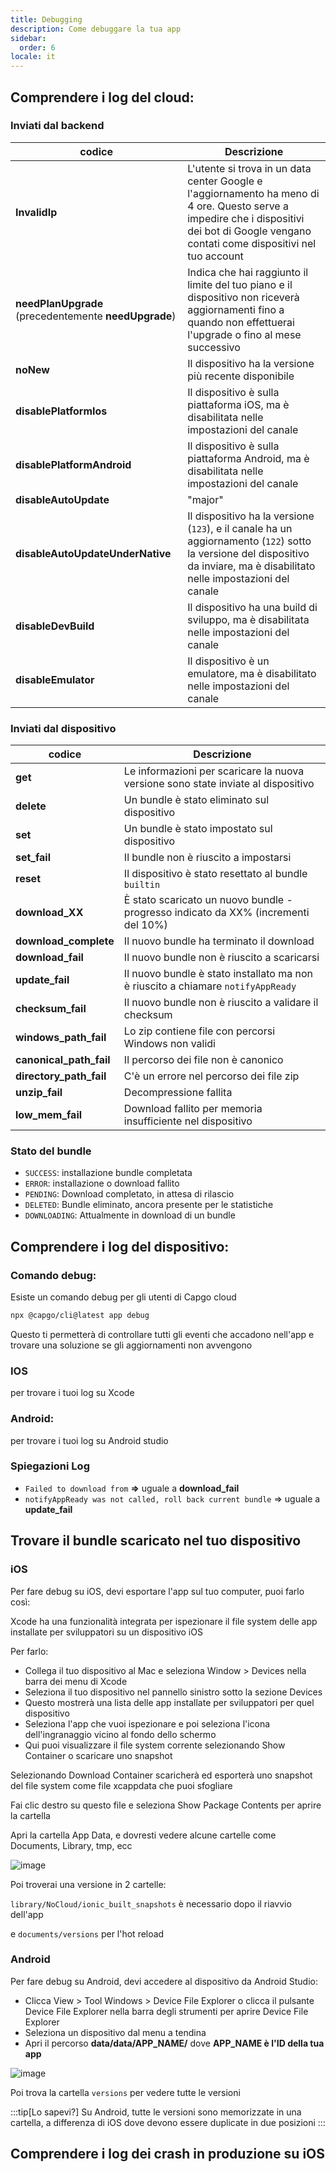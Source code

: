 ```yaml
---
title: Debugging
description: Come debuggare la tua app
sidebar:
  order: 6
locale: it
---
```



## Comprendere i log del cloud:

### Inviati dal backend

| codice                          | Descrizione                                                                                                                                                                 |
| ------------------------------------------------ | --------------------------------------------------------------------------------------------------------------------------------------------------------------------------- |
| **InvalidIp**                                    | L'utente si trova in un data center Google e l'aggiornamento ha meno di 4 ore. Questo serve a impedire che i dispositivi dei bot di Google vengano contati come dispositivi nel tuo account |
| **needPlanUpgrade** (precedentemente **needUpgrade**) | Indica che hai raggiunto il limite del tuo piano e il dispositivo non riceverà aggiornamenti fino a quando non effettuerai l'upgrade o fino al mese successivo                                  |
| **noNew**                                        | Il dispositivo ha la versione più recente disponibile                                                                                                                                |
| **disablePlatformIos**                           | Il dispositivo è sulla piattaforma iOS, ma è disabilitata nelle impostazioni del canale                                                                                            |
| **disablePlatformAndroid**                       | Il dispositivo è sulla piattaforma Android, ma è disabilitata nelle impostazioni del canale                                                                                        |
| **disableAutoUpdate**                            | "major" | "minor" | "version_number" | "none"                                       |
| **disableAutoUpdateUnderNative**                 | Il dispositivo ha la versione (`123`), e il canale ha un aggiornamento (`122`) sotto la versione del dispositivo da inviare, ma è disabilitato nelle impostazioni del canale                   |
| **disableDevBuild**                              | Il dispositivo ha una build di sviluppo, ma è disabilitata nelle impostazioni del canale                                                                                                   |
| **disableEmulator**                              | Il dispositivo è un emulatore, ma è disabilitato nelle impostazioni del canale                                                                                                    |

### Inviati dal dispositivo

| codice  | Descrizione                                                                       |
| --------------------- | --------------------------------------------------------------------------------- |
| **get**               | Le informazioni per scaricare la nuova versione sono state inviate al dispositivo                 |
| **delete**            | Un bundle è stato eliminato sul dispositivo                                        |
| **set**               | Un bundle è stato impostato sul dispositivo                                              |
| **set_fail**          | Il bundle non è riuscito a impostarsi                                                         |
| **reset**             | Il dispositivo è stato resettato al bundle `builtin`                                         |
| **download_XX**       | È stato scaricato un nuovo bundle - progresso indicato da XX% (incrementi del 10%) |
| **download_complete** | Il nuovo bundle ha terminato il download                                          |
| **download_fail**     | Il nuovo bundle non è riuscito a scaricarsi                                                |
| **update_fail**       | Il nuovo bundle è stato installato ma non è riuscito a chiamare `notifyAppReady`            |
| **checksum_fail**     | Il nuovo bundle non è riuscito a validare il checksum                                   |
| **windows_path_fail** | Lo zip contiene file con percorsi Windows non validi                        |
| **canonical_path_fail** | Il percorso dei file non è canonico                                              |
| **directory_path_fail** | C'è un errore nel percorso dei file zip                                         |
| **unzip_fail**          | Decompressione fallita                                                                   |
| **low_mem_fail** | Download fallito per memoria insufficiente nel dispositivo                                    |

### Stato del bundle

* `SUCCESS`: installazione bundle completata
* `ERROR`: installazione o download fallito
* `PENDING`: Download completato, in attesa di rilascio
* `DELETED`: Bundle eliminato, ancora presente per le statistiche
* `DOWNLOADING`: Attualmente in download di un bundle

## Comprendere i log del dispositivo:

### Comando debug:

Esiste un comando debug per gli utenti di Capgo cloud

```bash
npx @capgo/cli@latest app debug
```

Questo ti permetterà di controllare tutti gli eventi che accadono nell'app e trovare una soluzione se gli aggiornamenti non avvengono

### IOS

per trovare i tuoi log su Xcode

<LinkCard
    title="Getting the Device Log in Xcode"
    href="https://intercomhelp/deploygate/en/articles/4682692-getting-the-device-log-in-xcode"
/>

### Android:

per trovare i tuoi log su Android studio

<LinkCard
    title="View logs with Logcat"
    href="https://developerandroidcom/studio/debug/am-logcat"
/>

### Spiegazioni Log

* `Failed to download from` **=>** uguale a **download\_fail**
* `notifyAppReady was not called, roll back current bundle` => uguale a **update\_fail**

## Trovare il bundle scaricato nel tuo dispositivo

### iOS

Per fare debug su iOS, devi esportare l'app sul tuo computer, puoi farlo così:

Xcode ha una funzionalità integrata per ispezionare il file system delle app installate per sviluppatori su un dispositivo iOS

Per farlo:

* Collega il tuo dispositivo al Mac e seleziona Window > Devices nella barra dei menu di Xcode
* Seleziona il tuo dispositivo nel pannello sinistro sotto la sezione Devices
* Questo mostrerà una lista delle app installate per sviluppatori per quel dispositivo
* Seleziona l'app che vuoi ispezionare e poi seleziona l'icona dell'ingranaggio vicino al fondo dello schermo
* Qui puoi visualizzare il file system corrente selezionando Show Container o scaricare uno snapshot

Selezionando Download Container scaricherà ed esporterà uno snapshot del file system come file xcappdata che puoi sfogliare

Fai clic destro su questo file e seleziona Show Package Contents per aprire la cartella

Apri la cartella App Data, e dovresti vedere alcune cartelle come Documents, Library, tmp, ecc

![image](/ios_debug_update_1.webp)

Poi troverai una versione in 2 cartelle:

`library/NoCloud/ionic_built_snapshots` è necessario dopo il riavvio dell'app

e `documents/versions` per l'hot reload

### Android

Per fare debug su Android, devi accedere al dispositivo da Android Studio:

* Clicca View > Tool Windows > Device File Explorer o clicca il pulsante Device File Explorer nella barra degli strumenti per aprire Device File Explorer
* Seleziona un dispositivo dal menu a tendina
* Apri il percorso **data/data/APP\_NAME/** dove **APP\_NAME è l'ID della tua app**

![image](/android_debug_update.webp)

Poi trova la cartella `versions` per vedere tutte le versioni

:::tip[Lo sapevi?]
Su Android, tutte le versioni sono memorizzate in una cartella, a differenza di iOS dove devono essere duplicate in due posizioni
:::

## Comprendere i log dei crash in produzione su iOS

<LinkCard
    title="How to review your app's crash logs"
    href="https://developer.apple.com/news/?id=nra79npr"
/>
